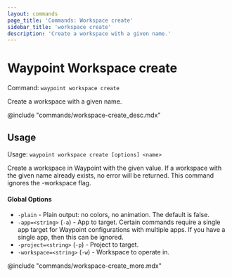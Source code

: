 ```yaml
---
layout: commands
page_title: 'Commands: Workspace create'
sidebar_title: 'workspace create'
description: 'Create a workspace with a given name.'
---
```


# Waypoint Workspace create

Command: `waypoint workspace create`

Create a workspace with a given name.

@include "commands/workspace-create_desc.mdx"

## Usage

Usage: `waypoint workspace create [options] <name>`

Create a workspace in Waypoint with the given value. If a workspace with the
given name already exists, no error will be returned. This command ignores
the -workspace flag.

#### Global Options

- `-plain` - Plain output: no colors, no animation. The default is false.
- `-app=<string>` (`-a`) - App to target. Certain commands require a single app target for Waypoint configurations with multiple apps. If you have a single app, then this can be ignored.
- `-project=<string>` (`-p`) - Project to target.
- `-workspace=<string>` (`-w`) - Workspace to operate in.

@include "commands/workspace-create_more.mdx"

